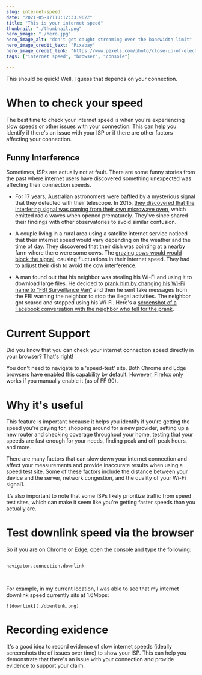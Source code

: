 ```yaml
---
slug: internet-speed
date: "2021-05-17T10:12:33.962Z"
title: "This is your internet speed"
thumbnail: "./thumbnail.png"
hero_image: "./hero.jpg"
hero_image_alt: "don't get caught streaming over the bandwidth limit"
hero_image_credit_text: "Pixabay"
hero_image_credit_link: "https://www.pexels.com/photo/close-up-of-electric-lamp-against-black-background-248747/"
tags: ["internet speed", "browser", "console"]

---
```


This should be quick! Well, I guess that depends on your connection.

# When to check your speed
The best time to check your internet speed is when you're experiencing slow speeds or other issues with your connection. This can help you identify if there's an issue with your ISP or if there are other factors affecting your connection.


## Funny Interference
Sometimes, ISPs are actually not at fault. There are some funny stories from the past where internet users have discovered something unexpected was affecting their connection speeds. 

- For 17 years, Australian astronomers were baffled by a mysterious signal that they detected with their telescope. In 2015, [they discovered that the interfering signal was coming from their own microwave oven](https://www.theguardian.com/science/2015/may/05/microwave-oven-caused-mystery-signal-plaguing-radio-telescope-for-17-years), which emitted radio waves when opened prematurely. They've since shared their findings with other observatories to avoid similar confusion.

- A couple living in a rural area using a satellite internet service noticed that their internet speed would vary depending on the weather and the time of day. They discovered that their dish was pointing at a nearby farm where there were some cows. The [grazing cows would would block the signal](https://www.rd.com/jokes/funny-stories/), causing fluctuations in their internet speed. They had to adjust their dish to avoid the cow interference.

- A man found out that his neighbor was stealing his Wi-Fi and using it to download large files. He decided to [prank him by changing his Wi-Fi name to “FBI Surveillance Van”](https://thoughtcatalog.com/january-nelson/2018/06/funny-stories/) and then he sent fake messages from the FBI warning the neighbor to stop the illegal activities. The neighbor got scared and stopped using his Wi-Fi. Here's a [screenshot of a Facebook conversation with the neighbor who fell for the prank](https://www.reddit.com/r/insanepeoplefacebook/comments/sx5eez/dude_thinks_fbi_surveillance_van_as_a_wifi_name/). 

# Current Support
Did you know that you can check your internet connection speed directly in your browser? That's right! 

You don't need to navigate to a 'speed-test' site. Both Chrome and Edge browsers have enabled this capability by default. However, Firefox only works if you manually enable it (as of FF 90).

# Why it's useful
This feature is important because it helps you identify if you're getting the speed you're paying for, shopping around for a new provider, setting up a new router and checking coverage throughout your home, testing that your speeds are fast enough for your needs, finding peak and off-peak hours, and more.

There are many factors that can slow down your internet connection and affect your measurements and provide inaccurate results when using a speed test site. Some of these factors include the distance between your device and the server, network congestion, and the quality of your Wi-Fi signal1.

It’s also important to note that some ISPs likely prioritize traffic from speed test sites, which can make it seem like you’re getting faster speeds than you actually are.

# Test downlink speed via the browser

So if you are on Chrome or Edge, open the console and type the following:

```

navigator.connection.downlink


```
<br />
For example, in my current location, I was able to see that my internet downlink speed currently sits at 1.6Mbps:

    ![downlink](./downlink.png)

# Recording exidence
It's a good idea to record evidence of slow internet speeds (ideally screenshots the of issues over time) to show your ISP. This can help you demonstrate that there's an issue with your connection and provide evidence to support your claim.

